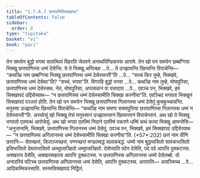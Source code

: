 ```yaml
---
title: "1.7.6.7 छत्तपाणिसिक्खापद"
tableOfContents: false
sidebar:
  order: 8
type: "tipitaka"
basket: "vi"
book: "paci"
---
```



<DynamicBreadcrumb />

<Division number="633" book="paci">

<Paragraph number="1972" book="paci">
तेन समयेन बुद्धो भगवा सावत्थियं विहरति जेतवने अनाथपिण्डिकस्स आरामे. तेन खो पन समयेन छब्बग्गिया भिक्खू छत्तपाणिस्स धम्मं देसेन्ति.
</Paragraph>

<Paragraph number="1973" book="paci">
ये ते भिक्खू अप्पिच्छा …पे… ते उज्झायन्ति खिय्यन्ति विपाचेन्ति— “कथञ्हि नाम छब्बग्गिया भिक्खू छत्तपाणिस्स धम्मं देसेस्सन्ती”ति …पे… “सच्चं किर तुम्हे, भिक्खवे, छत्तपाणिस्स धम्मं देसेथा”ति? “सच्चं, भगवा”ति. विगरहि बुद्धो भगवा …पे… कथञ्हि नाम तुम्हे, मोघपुरिसा, छत्तपाणिस्स धम्मं देसेस्सथ. नेतं, मोघपुरिसा, अप्पसन्नानं वा पसादाय …पे… एवञ्च पन, भिक्खवे, इमं सिक्खापदं उद्दिसेय्याथ—
</Paragraph>

<Paragraph number="1974" book="paci">
<Emphasis>“न छत्तपाणिस्स धम्मं देसेस्सामीति सिक्खा करणीया”</Emphasis>ति.
</Paragraph>

<Paragraph number="1975" book="paci">
एवञ्चिदं भगवता भिक्खूनं सिक्खापदं पञ्ञत्तं होति.
</Paragraph>

</Division>
<Division number="634" book="paci">

<Paragraph number="1976" book="paci">
तेन खो पन समयेन भिक्खू छत्तपाणिस्स गिलानस्स धम्मं देसेतुं कुक्कुच्चायन्ति. मनुस्सा उज्झायन्ति खिय्यन्ति विपाचेन्ति— “कथञ्हि नाम समणा सक्यपुत्तिया छत्तपाणिस्स गिलानस्स धम्मं न देसेस्सन्ती”ति.
</Paragraph>

<Paragraph number="1977" book="paci">
अस्सोसुं खो भिक्खू तेसं मनुस्सानं उज्झायन्तानं खिय्यन्तानं विपाचेन्तानं. अथ खो ते भिक्खू भगवतो एतमत्थं आरोचेसुं. अथ खो भगवा एतस्मिं निदाने एतस्मिं पकरणे धम्मिं कथं कत्वा भिक्खू आमन्तेसि— “अनुजानामि, भिक्खवे, छत्तपाणिस्स गिलानस्स धम्मं देसेतुं. एवञ्च पन, भिक्खवे, इमं सिक्खापदं उद्दिसेय्याथ—
</Paragraph>

<Paragraph number="1978" book="paci">
<Emphasis>“न छत्तपाणिस्स अगिलानस्स धम्मं देसेस्सामीति सिक्खा करणीया”</Emphasis>ति. (*57*:<Emphasis>202</Emphasis>)
</Paragraph>

<Paragraph number="1979" book="paci">
<Emphasis>छत्तं</Emphasis> नाम तीणि छत्तानि— सेतच्छत्तं, किलञ्जच्छत्तं, पण्णच्छत्तं मण्डलबद्धं सलाकबद्धं.
</Paragraph>

<Paragraph number="1980" book="paci">
<Emphasis>धम्मो</Emphasis> नाम बुद्धभासितो सावकभासितो इसिभासितो देवताभासितो अत्थूपसञ्हितो धम्मूपसञ्हितो.
</Paragraph>

<Paragraph number="1981" book="paci">
<Emphasis>देसेय्या</Emphasis>ति पदेन देसेति, पदे पदे आपत्ति दुक्कटस्स. अक्खराय देसेति, अक्खरक्खराय आपत्ति दुक्कटस्स. न छत्तपाणिस्स अगिलानस्स धम्मो देसेतब्बो. यो अनादरियं पटिच्च छत्तपाणिस्स अगिलानस्स धम्मं देसेति, आपत्ति दुक्कटस्स.
</Paragraph>

<Paragraph number="1982" book="paci">
अनापत्ति— असञ्चिच्च …पे… आदिकम्मिकस्साति.

</Paragraph>
</Division>

<Paragraph number="1983" type="center" book="paci">
सत्तमसिक्खापदं निट्ठितं.
</Paragraph>